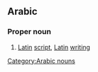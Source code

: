 ==Arabic==
[[Category:Arabic nouns]]
===Proper noun===
{{ARchar|كتابة اللاتينية}} {{IPAchar|(kitáːba al-latiníyya)}}

# [[Latin]] [[script]], [[Latin]] [[writing]]